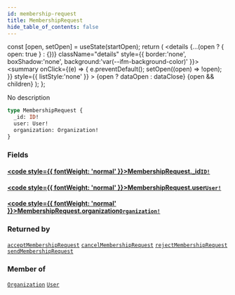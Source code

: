 ```yaml
---
id: membership-request
title: MembershipRequest
hide_table_of_contents: false
---
```







  const [open, setOpen] = useState(startOpen);
  return (
    <details {...(open ? { open: true } : {})} className="details" style={{ border:'none', boxShadow:'none', background:'var(--ifm-background-color)' }}>
      <summary
        onClick={(e) => {
          e.preventDefault();
          setOpen((open) => !open);
        }}
        style={{ listStyle:'none' }}
      >
      {open ? dataOpen : dataClose}
      </summary>
      {open && children}
    </details>
  );
};




No description


```graphql
type MembershipRequest {
  _id: ID!
  user: User!
  organization: Organization!
}
```


### Fields

#### [<code style={{ fontWeight: 'normal' }}>MembershipRequest.<b>_id</b></code>](#)<Bullet />[`ID!`](/schema/scalars/id) <Badge class="secondary" text="non-null"/> <Badge class="secondary" text="scalar"/>
> 
> 

#### [<code style={{ fontWeight: 'normal' }}>MembershipRequest.<b>user</b></code>](#)<Bullet />[`User!`](/schema/objects/user) <Badge class="secondary" text="non-null"/> <Badge class="secondary" text="object"/>
> 
> 

#### [<code style={{ fontWeight: 'normal' }}>MembershipRequest.<b>organization</b></code>](#)<Bullet />[`Organization!`](/schema/objects/organization) <Badge class="secondary" text="non-null"/> <Badge class="secondary" text="object"/>
> 
> 



### Returned by

[`acceptMembershipRequest`](/schema/mutations/accept-membership-request)  <Badge class="secondary" text="mutation"/><Bullet />[`cancelMembershipRequest`](/schema/mutations/cancel-membership-request)  <Badge class="secondary" text="mutation"/><Bullet />[`rejectMembershipRequest`](/schema/mutations/reject-membership-request)  <Badge class="secondary" text="mutation"/><Bullet />[`sendMembershipRequest`](/schema/mutations/send-membership-request)  <Badge class="secondary" text="mutation"/>

### Member of

[`Organization`](/schema/objects/organization)  <Badge class="secondary" text="object"/><Bullet />[`User`](/schema/objects/user)  <Badge class="secondary" text="object"/>

